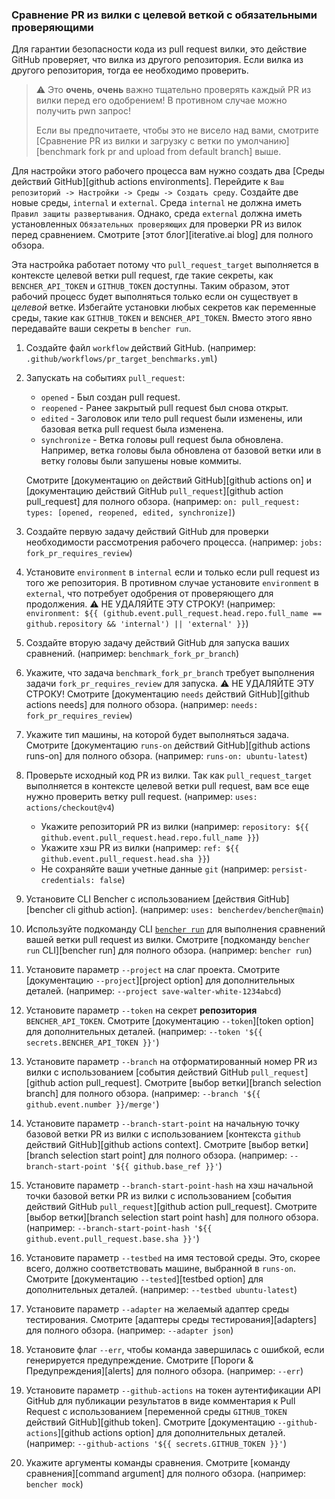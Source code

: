 
### Сравнение PR из вилки с целевой веткой с обязательными проверяющими

Для гарантии безопасности кода из pull request вилки, это действие GitHub проверяет, что вилка из другого репозитория.
Если вилка из другого репозитория, тогда ее необходимо проверить.

> ⚠️ Это **очень**, **очень** важно тщательно проверять каждый PR из вилки перед его одобрением!
> В противном случае можно получить pwn запрос!
>
> Если вы предпочитаете, чтобы это не висело над вами, смотрите [Сравнение PR из вилки и загрузку с ветки по умолчанию][benchmark fork pr and upload from default branch] выше.

Для настройки этого рабочего процесса вам нужно создать два [Среды действий GitHub][github actions environments].
Перейдите к `Ваш репозиторий -> Настройки -> Среды -> Создать среду`.
Создайте две новые среды, `internal` и `external`.
Среда `internal` не должна иметь `Правил защиты развертывания`.
Однако, среда `external` должна иметь установленных `Обязательных проверяющих` для проверки PR из вилок перед сравнением.
Смотрите [этот блог][iterative.ai blog] для полного обзора.

Эта настройка работает потому что `pull_request_target` выполняется в контексте целевой ветки pull request,
где такие секреты, как `BENCHER_API_TOKEN` и `GITHUB_TOKEN` доступны.
Таким образом, этот рабочий процесс будет выполняться только если он существует в _целевой_ ветке.
Избегайте установки любых секретов как переменные среды, такие как `GITHUB_TOKEN` и `BENCHER_API_TOKEN`.
Вместо этого явно передавайте ваши секреты в `bencher run`.

<PullRequestsForkReviewerCode />

1. Создайте файл `workflow` действий GitHub.
   (например: `.github/workflows/pr_target_benchmarks.yml`)
2. Запускать на событиях `pull_request`:
    - `opened` - Был создан pull request.
    - `reopened` - Ранее закрытый pull request был снова открыт.
    - `edited` - Заголовок или тело pull request были изменены, или базовая ветка pull request была изменена.
    - `synchronize` - Ветка головы pull request была обновлена.
      Например, ветка головы была обновлена от базовой ветки или в ветку головы были запушены новые коммиты.

   Смотрите [документацию `on` действий GitHub][github actions on]
   и [документацию действий GitHub `pull_request`][github action pull_request] для полного обзора.
   (например: `on: pull_request: types: [opened, reopened, edited, synchronize]`)
3. Создайте первую задачу действий GitHub для проверки необходимости рассмотрения рабочего процесса.
   (например: `jobs: fork_pr_requires_review`)
4. Установите `environment` в `internal` если и только если pull request из того же репозитория.
   В противном случае установите `environment` в `external`, что потребует одобрения от проверяющего для продолжения.
   ⚠️ НЕ УДАЛЯЙТЕ ЭТУ СТРОКУ!
   (например: `environment: ${{ (github.event.pull_request.head.repo.full_name == github.repository && 'internal') || 'external' }}`)
5. Создайте вторую задачу действий GitHub для запуска ваших сравнений.
   (например: `benchmark_fork_pr_branch`)
6. Укажите, что задача `benchmark_fork_pr_branch` требует выполнения задачи `fork_pr_requires_review` для запуска.
   ⚠️ НЕ УДАЛЯЙТЕ ЭТУ СТРОКУ!
   Смотрите [документацию `needs` действий GitHub][github actions needs]
   для полного обзора.
   (например: `needs: fork_pr_requires_review`)
7. Укажите тип машины, на которой будет выполняться задача.
   Смотрите [документацию `runs-on` действий GitHub][github actions runs-on]
   для полного обзора.
   (например: `runs-on: ubuntu-latest`)
8. Проверьте исходный код PR из вилки.
   Так как `pull_request_target` выполняется в контексте целевой ветки pull request,
   вам все еще нужно проверить ветку pull request.
   (например: `uses: actions/checkout@v4`)
    - Укажите репозиторий PR из вилки (например: `repository: ${{ github.event.pull_request.head.repo.full_name }}`)
    - Укажите хэш PR из вилки (например: `ref: ${{ github.event.pull_request.head.sha }}`)
    - Не сохраняйте ваши учетные данные `git` (например: `persist-credentials: false`)
9. Установите CLI Bencher с использованием [действия GitHub][bencher cli github action].
   (например: `uses: bencherdev/bencher@main`)
10. Используйте подкоманду CLI <code><a href="/ru/docs/explanation/bencher-run/">bencher run</a></code>
    для выполнения сравнений вашей ветки pull request из вилки.
    Смотрите [подкоманду `bencher run` CLI][bencher run] для полного обзора.
    (например: `bencher run`)
11. Установите параметр `--project` на слаг проекта.
    Смотрите [документацию `--project`][project option] для дополнительных деталей.
    (например: `--project save-walter-white-1234abcd`)
12. Установите параметр `--token` на секрет **репозитория** `BENCHER_API_TOKEN`.
    Смотрите [документацию `--token`][token option] для дополнительных деталей.
    (например: `--token '${{ secrets.BENCHER_API_TOKEN }}'`)
13. Установите параметр `--branch` на отформатированный номер PR из вилки с использованием
    [события действий GitHub `pull_request`][github action pull_request].
    Смотрите [выбор ветки][branch selection branch] для полного обзора.
    (например: `--branch '${{ github.event.number }}/merge'`)
14. Установите параметр `--branch-start-point` на начальную точку базовой ветки PR из вилки с использованием
    [контекста `github` действий GitHub][github actions context].
    Смотрите [выбор ветки][branch selection start point] для полного обзора.
    (например: `--branch-start-point '${{ github.base_ref }}'`)
15. Установите параметр `--branch-start-point-hash` на хэш начальной точки базовой ветки PR из вилки с использованием
    [события действий GitHub `pull_request`][github action pull_request].
    Смотрите [выбор ветки][branch selection start point hash] для полного обзора.
    (например: `--branch-start-point-hash '${{ github.event.pull_request.base.sha }}'`)
16. Установите параметр `--testbed` на имя тестовой среды.
    Это, скорее всего, должно соответствовать машине, выбранной в `runs-on`.
    Смотрите [документацию `--tested`][testbed option] для дополнительных деталей.
    (например: `--testbed ubuntu-latest`)
17. Установите параметр `--adapter` на желаемый адаптер среды тестирования.
    Смотрите [адаптеры среды тестирования][adapters] для полного обзора.
    (например: `--adapter json`)
18. Установите флаг `--err`, чтобы команда завершилась с ошибкой, если генерируется предупреждение.
    Смотрите [Пороги & Предупреждения][alerts] для полного обзора.
    (например: `--err`)
19. Установите параметр `--github-actions` на токен аутентификации API GitHub для публикации результатов в виде комментария к Pull Request с использованием
    [переменной среды `GITHUB_TOKEN` действий GitHub][github token].
    Смотрите [документацию `--github-actions`][github actions option] для дополнительных деталей.
    (например: `--github-actions '${{ secrets.GITHUB_TOKEN }}'`)
20. Укажите аргументы команды сравнения.
    Смотрите [команду сравнения][command argument] для полного обзора.
    (например: `bencher mock`)